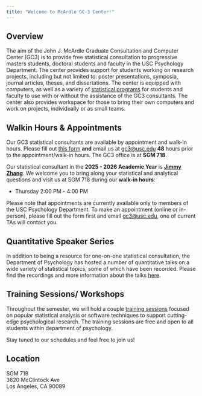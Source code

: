 ```yaml
---
title: "Welcome to McArdle GC-3 Center!"
---
```


## Overview

The aim of the John J. McArdle Graduate Consultation and Computer Center (GC3) is to provide free statistical consultation to progressive masters students, doctoral students and faculty in the USC Psychology Department. The center provides support for students working on research projects, including but not limited to: poster presentations, symposia, journal articles, theses, and dissertations. The center is equipped with computers, as well as a variety of [statistical programs](others/software.html) for students and faculty to use with or without the assistance of the GC3 consultants. The center also provides workspace for those to bring their own computers and work on projects, individually or as small teams.

## Walkin Hours & Appointments

Our GC3 statistical consultants are available by appointment and walk-in hours. Please fill out [this form](https://forms.gle/RYxWnyUwrJRBY5bu9) **and** email us at [gc3\@usc.edu](mailto:gc3@usc.edu) **48** hours prior to the appointment/walk-in hours. The GC3 office is at **SGM 718**.

<!--# Note that you will need a door code to get into GC3; if you do not have one, or do not have access yet to GC3 with your existing code, please contact Gabriel Gonzalez (gonzaleg@usc.edu) to get a code or to give your existing code access to the GC3 lab. -->

Our statistical consultant in the **2025 - 2026 Academic Year** is [**Jimmy Zhang**](https://dornsife.usc.edu/psyc/qmcp-graduate-students/). We welcome you to bring along your statistical and analytical questions and visit us at SGM 718 during our **walk-in hours**:

-   Thursday 2:00 PM - 4:00 PM

Please note that appointments are currently available only to members of the USC Psychology Department. To make an appointment (online or in-person), please fill out the form first and email [gc3\@usc.edu](mailto:gc3@usc.edu), one of current TAs will contact you.

## Quantitative Speaker Series

In addition to being a resource for one-on-one statistical consultation, the Department of Psychology has hosted a number of quantitative talks on a wide variety of statistical topics, some of which have been recorded. Please find the recordings and more information about the talks [here](quant_talks.html).

## Training Sessions/ Workshops

Throughout the semester, we will hold a couple [training sessions](workshop.html) focused on popular statistical analysis or software techniques to support cutting-edge psychological research. The training sessions are free and open to all students within department of psychology.

Stay tuned to our schedules and feel free to join us!

## Location

SGM 718\
3620 McClintock Ave\
Los Angeles, CA 90089
